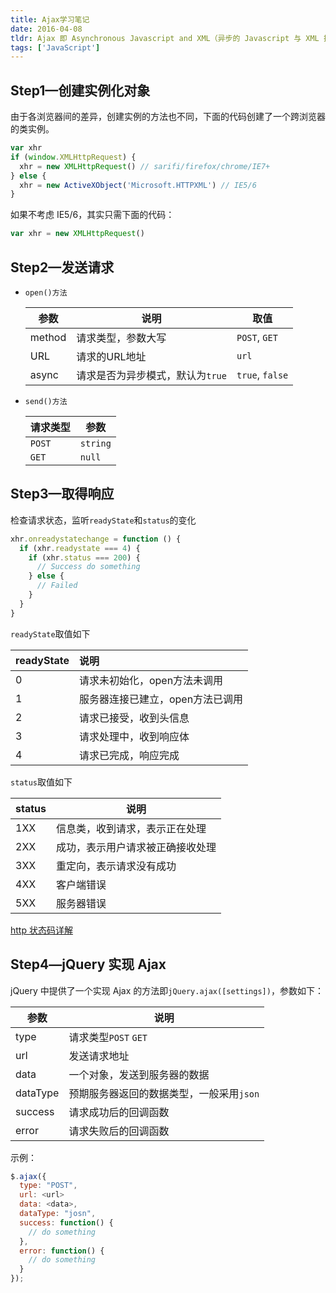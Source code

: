 ```yaml
---
title: Ajax学习笔记
date: 2016-04-08
tldr: Ajax 即 Asynchronous Javascript and XML（异步的 Javascript 与 XML 技术），简单来说就是无需刷新整个页面就能更新用户界面，从而更快地响应用户行为的一套技术。
tags: ['JavaScript']
---
```


## Step1—创建实例化对象

由于各浏览器间的差异，创建实例的方法也不同，下面的代码创建了一个跨浏览器的类实例。

```javascript
var xhr
if (window.XMLHttpRequest) {
  xhr = new XMLHttpRequest() // sarifi/firefox/chrome/IE7+
} else {
  xhr = new ActiveXObject('Microsoft.HTTPXML') // IE5/6
}
```

如果不考虑 IE5/6，其实只需下面的代码：

```javascript
var xhr = new XMLHttpRequest()
```

## Step2—发送请求

- `open()方法`

  <table>
    <thead>
      <tr>
        <th>参数</th>
        <th>说明</th>
        <th>取值</th>
      </tr>
    </thead>
    <tbody>
      <tr>
        <td>method</td>
        <td>请求类型，参数大写</td>
        <td>
          <code>POST</code>, <code>GET</code>
        </td>
      </tr>
      <tr>
        <td>URL</td>
        <td>请求的URL地址</td>
        <td>
          <code>url</code>
        </td>
      </tr>
      <tr>
        <td>async</td>
        <td>
          请求是否为异步模式，默认为<code>true</code>
        </td>
        <td>
          <code>true</code>, <code>false</code>
        </td>
      </tr>
    </tbody>
  </table>

- `send()方法`

  <table>
    <thead>
      <tr>
        <th>请求类型</th>
        <th>参数</th>
      </tr>
    </thead>
    <tbody>
      <tr>
        <td>
          <code>POST</code>
        </td>
        <td>
          <code>string</code>
        </td>
      </tr>
      <tr>
        <td>
          <code>GET</code>
        </td>
        <td>
          <code>null</code>
        </td>
      </tr>
    </tbody>
  </table>

## Step3—取得响应

检查请求状态，监听`readyState`和`status`的变化

```javascript
xhr.onreadystatechange = function () {
  if (xhr.readystate === 4) {
    if (xhr.status === 200) {
      // Success do something
    } else {
      // Failed
    }
  }
}
```

`readyState`取值如下

<table>
  <thead>
    <tr>
      <th align="left">readyState</th>
      <th align="left">说明</th>
    </tr>
  </thead>
  <tbody>
    <tr>
      <td align="left">0</td>
      <td align="left">请求未初始化，open方法未调用</td>
    </tr>
    <tr>
      <td align="left">1</td>
      <td align="left">服务器连接已建立，open方法已调用</td>
    </tr>
    <tr>
      <td align="left">2</td>
      <td align="left">请求已接受，收到头信息</td>
    </tr>
    <tr>
      <td align="left">3</td>
      <td align="left">请求处理中，收到响应体</td>
    </tr>
    <tr>
      <td align="left">4</td>
      <td align="left">请求已完成，响应完成</td>
    </tr>
  </tbody>
</table>

`status`取值如下

<table>
  <thead>
    <tr>
      <th>status</th>
      <th>说明</th>
    </tr>
  </thead>
  <tbody>
    <tr>
      <td>1XX</td>
      <td>信息类，收到请求，表示正在处理</td>
    </tr>
    <tr>
      <td>2XX</td>
      <td>成功，表示用户请求被正确接收处理</td>
    </tr>
    <tr>
      <td>3XX</td>
      <td>重定向，表示请求没有成功</td>
    </tr>
    <tr>
      <td>4XX</td>
      <td>客户端错误</td>
    </tr>
    <tr>
      <td>5XX</td>
      <td>服务器错误</td>
    </tr>
  </tbody>
</table>

[http 状态码详解](https://help.aliyun.com/knowledge_detail/6555009.html?spm=0.0.0.0.hIQaqR)

## Step4—jQuery 实现 Ajax

jQuery 中提供了一个实现 Ajax 的方法即`jQuery.ajax([settings])`，参数如下：

<table>
  <thead>
    <tr>
      <th>参数</th>
      <th>说明</th>
    </tr>
  </thead>
  <tbody>
    <tr>
      <td>type</td>
      <td>
        请求类型<code>POST</code> <code>GET</code>
      </td>
    </tr>
    <tr>
      <td>url</td>
      <td>发送请求地址</td>
    </tr>
    <tr>
      <td>data</td>
      <td>一个对象，发送到服务器的数据</td>
    </tr>
    <tr>
      <td>dataType</td>
      <td>
        预期服务器返回的数据类型，一般采用<code>json</code>
      </td>
    </tr>
    <tr>
      <td>success</td>
      <td>请求成功后的回调函数</td>
    </tr>
    <tr>
      <td>error</td>
      <td>请求失败后的回调函数</td>
    </tr>
  </tbody>
</table>

示例：

```javascript
$.ajax({
  type: "POST",
  url: <url>
  data: <data>,
  dataType: "josn",
  success: function() {
    // do something
  },
  error: function() {
    // do something
  }
});
```
